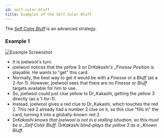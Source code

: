 ```yaml
---
id: self-color-bluff
title: Examples of the Self Color Bluff
---
```


The [_Self Color Bluff_](../extras/special-bluffs.mdx#self-color-bluffs-1-for-1-form-scb) is an advanced strategy.

### Example 1

![Example Screenshot](/img/examples/self-color-bluff.png)

- It is joelwool's turn.
- joelwool notices that the yellow 3 on Dr*Kakashi's \_Finesse Position* is playable. He wants to "get" this card.
- Normally, the best way to get it would be with a _Finesse_ or a _Bluff_ (as a 2-for-1). However, joelwool sees that there are no _Finesse_ or _Bluff_ targets available for him to use.
- So, joelwool could just clue yellow to Dr_Kakashi, getting the yellow 3 directly (as a 1-for-1).
- Instead, joelwool gives a red clue to Dr_Kakashi, which touches the red 2. This red 2 already had a number 2 clue on it, so this clue "fills in" the card, turning it into a globally-known red 2.
- Dr*Kakashi knows that joelwool is not in a stalling situation, so this must be a \_Self Color Bluff*. Dr*Kakashi blind-plays the yellow 3 as a \_Known Bluff*.
